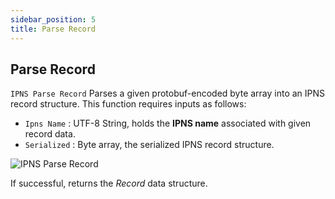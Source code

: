 ```yaml
---
sidebar_position: 5
title: Parse Record
---
```



## Parse Record
`IPNS Parse Record` Parses a given protobuf-encoded byte array into an IPNS record structure. This function requires
inputs as follows:

* `Ipns Name` <Step text="1"/> : UTF-8 String, holds the **IPNS name** associated with given record data.
* `Serialized` <Step text="2"/> : Byte array, the serialized IPNS record structure.

![IPNS Parse Record](_static/img/parse_record.png)

If successful, returns the *Record* <Step text="3"/> data structure.